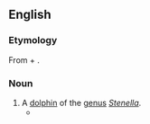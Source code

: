 ==English==
{{rfi|en}}
{{wikipedia}}
{{wikispecies}}

===Etymology===
From {{m|en|spotted}} + {{m|en|dolphin}}.

===Noun===
{{en-noun}}

# A [[dolphin]] of the [[genus]] ''[[Stenella]]''.
#*{{quote-book|2012|{{w|Caspar Henderson}}|The Book of Barely Imagined Beings|edition=2013|publisher=Granta Books|page=59
|passage='''Spotted dolphins''' perform ‘genital buzzing’, in which an adult directs a rapid stream of low-pitched clicks at the genital area of another, usually a calf.}}

{{C|en|Cetaceans}}
